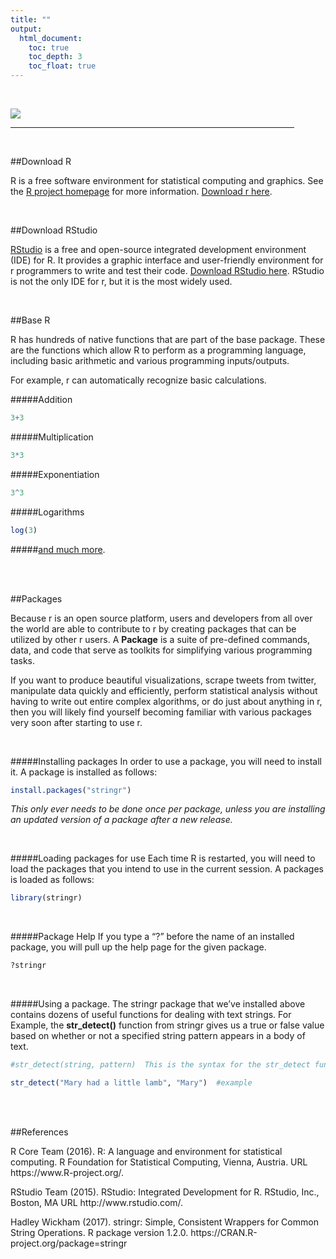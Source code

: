 ```yaml
---
title: ""
output: 
  html_document:
    toc: true
    toc_depth: 3
    toc_float: true
---
```


<br/>

![](/Users/Brett/Desktop/AWR/analyticswithr/R Programming Basics.png)

<hr width="90%">

<br/>

##Download R

R is a free software environment for statistical computing and graphics. See the [R project homepage](https://www.r-project.org) for more information. [Download r here](https://cran.r-project.org/mirrors.html).

<br/>

##Download RStudio

[RStudio](https://www.rstudio.com) is a free and open-source integrated development environment (IDE) for R. It provides a graphic interface and user-friendly environment for r programmers to write and test their code. [Download RStudio here](https://www.rstudio.com/products/rstudio/download3/). RStudio is not the only IDE for r, but it is the most widely used.

<br/>

##Base R

R has hundreds of native functions that are part of the base package. These are the functions which allow R to perform as a programming language, including basic arithmetic and various programming inputs/outputs. 

For example, r can automatically recognize basic calculations.

#####Addition
```r
3+3
```

#####Multiplication
```r
3*3
```

#####Exponentiation
```r
3^3
```

#####Logarithms
```r
log(3)
```

#####[and much more](https://stat.ethz.ch/R-manual/R-devel/library/base/html/00Index.html).

<br/><br/>

##Packages

Because r is an open source platform, users and developers from all over the world are able to contribute to r by creating packages that can be utilized by other r users. A **Package** is a suite of pre-defined commands, data, and code that serve as toolkits for simplifying various programming tasks.

If you want to produce beautiful visualizations, scrape tweets from twitter, manipulate data quickly and efficiently, perform statistical analysis without having to write out entire complex algorithms, or do just about anything in r, then you will likely find yourself becoming familiar with various packages very soon after starting to use r.

<br/>

#####Installing packages
In order to use a package, you will need to install it.  A package is installed as follows:
```r
install.packages("stringr")
```
*This only ever needs to be done once per package, unless you are installing an updated version of a package after a new release.*

<br/>

#####Loading packages for use
Each time R is restarted, you will need to load the packages that you intend to use in the current session. 
A packages is loaded as follows:
```r
library(stringr)
```

<br/>

#####Package Help
If you type a "?" before the name of an installed package, you will pull up the help page for the given package.
```r
?stringr
```

<br/>

#####Using a package.
The stringr package that we've installed above contains dozens of useful functions for dealing with text strings. For Example, the **str_detect()** function from stringr gives us a true or false value based on whether or not a specified string pattern appears in a body of text.

```r
#str_detect(string, pattern)  This is the syntax for the str_detect function

str_detect("Mary had a little lamb", "Mary")  #example
```

<br/>
<br/>

##References

R Core Team (2016). R: A language and environment for statistical computing. R Foundation
  for Statistical Computing, Vienna, Austria. URL https://www.R-project.org/.


RStudio Team (2015). RStudio: Integrated Development for R. RStudio, Inc., Boston, MA URL http://www.rstudio.com/.


Hadley Wickham (2017). stringr: Simple, Consistent Wrappers for Common String Operations. R
  package version 1.2.0. https://CRAN.R-project.org/package=stringr



